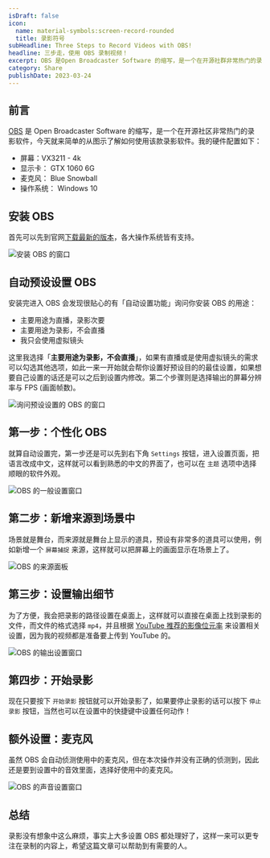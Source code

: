 ```yaml
---
isDraft: false
icon:
  name: material-symbols:screen-record-rounded
  title: 录影符号
subHeadline: Three Steps to Record Videos with OBS!
headline: 三步走，使用 OBS 录制视频！
excerpt: OBS 是Open Broadcaster Software 的缩写，是一个在开源社群非常热门的录影软体，由于时常有录制影片的需求，于决定把设定OBS 的过程记录下来，让有需要的人可以依照简单的图示快速上手，从安装到实际录影。
category: Share
publishDate: 2023-03-24
---
```


## 前言

[OBS](https://obsproject.com/) 是 Open Broadcaster Software 的缩写，是一个在开源社区非常热门的录影软件，今天就来简单的从图示了解如何使用该款录影软件。我的硬件配置如下：

- 屏幕：VX3211 - 4k
- 显示卡： GTX 1060 6G
- 麦克风： Blue Snowball
- 操作系统： Windows 10

## 安装 OBS

首先可以先到官网[下载最新的版本](https://obsproject.com/download)，各大操作系统皆有支持。

![安装 OBS 的窗口](./install.webp)

## 自动预设设置 OBS

安装完进入 OBS 会发现很贴心的有「自动设置功能」询问你安装 OBS 的用途：

- 主要用途为直播，录影次要
- 主要用途为录影，不会直播
- 我只会使用虚拟镜头

这里我选择「**主要用途为录影，不会直播**」，如果有直播或是使用虚拟镜头的需求可以勾选其他选项，如此一来一开始就会帮你设置好预设目的的最佳设置，如果想要自己设置的话还是可以之后到设置内修改。第二个步骤则是选择输出的屏幕分辨率与 FPS (画面帧数)。

![询问预设设置的 OBS 的窗口](./default.webp)

## 第一步：个性化 OBS

就算自动设置完，第一步还是可以先到右下角 `Settings` 按钮，进入设置页面，把语言改成中文，这样就可以看到熟悉的中文的界面了，也可以在 `主题` 选项中选择顺眼的软件外观。

![OBS 的一般设置窗口](./main.webp)

## 第二步：新增来源到场景中

场景就是舞台，而来源就是舞台上显示的道具，预设有非常多的道具可以使用，例如新增一个 `屏幕捕捉` 来源，这样就可以把屏幕上的画面显示在场景上了。

![OBS 的来源面板](./source.webp)

## 第三步：设置输出细节

为了方便，我会把录影的路径设置在桌面上，这样就可以直接在桌面上找到录影的文件，而文件的格式选择 `mp4`，并且根据 [YouTube 推荐的影像位元率](https://support.google.com/youtube/answer/2853702?hl=en#zippy=%2Ck-p-fps) 来设置相关设置，因为我的视频都是准备要上传到 YouTube 的。

![OBS 的输出设置窗口](./export.webp)

## 第四步：开始录影

现在只要按下 `开始录影` 按钮就可以开始录影了，如果要停止录影的话可以按下 `停止录影` 按钮，当然也可以在设置中的快捷键中设置任何动作！

## 额外设置：麦克风

虽然 OBS 会自动侦测使用中的麦克风，但在本次操作并没有正确的侦测到，因此还是要到设置中的音效里面，选择好使用中的麦克风。

![OBS 的声音设置窗口](./sound.webp)

## 总结

录影没有想象中这么麻烦，事实上大多设置 OBS 都处理好了，这样一来可以更专注在录制的内容上，希望这篇文章可以帮助到有需要的人。
